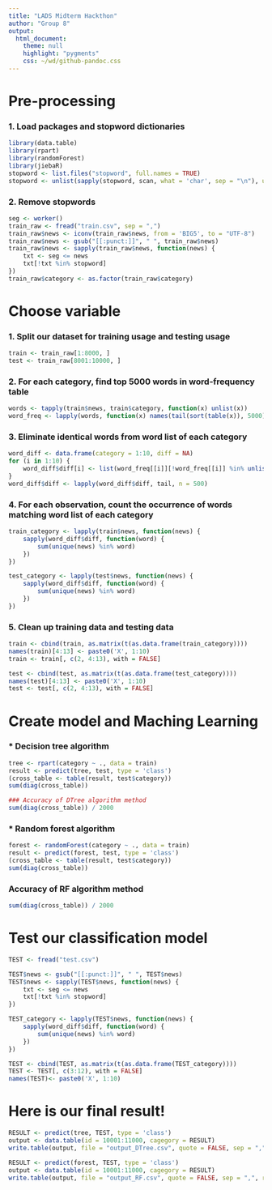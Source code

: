 ```yaml
---
title: "LADS Midterm Hackthon"
author: "Group 8"
output:
  html_document:
    theme: null
    highlight: "pygments"
    css: ~/wd/github-pandoc.css
---
```


# Pre-processing
### 1. Load packages and stopword dictionaries
```r
library(data.table)
library(rpart)
library(randomForest)
library(jiebaR)
stopword <- list.files("stopword", full.names = TRUE)
stopword <- unlist(sapply(stopword, scan, what = 'char', sep = "\n"), use.names = FALSE)
```
### 2. Remove stopwords
```r
seg <- worker()
train_raw <- fread("train.csv", sep = ",")
train_raw$news <- iconv(train_raw$news, from = 'BIG5', to = "UTF-8")
train_raw$news <- gsub("[[:punct:]]", " ", train_raw$news)
train_raw$news <- sapply(train_raw$news, function(news) {
    txt <- seg <= news
    txt[!txt %in% stopword]
})
train_raw$category <- as.factor(train_raw$category)
```

# Choose variable
### 1. Split our dataset for training usage and testing usage
```r
train <- train_raw[1:8000, ]
test <- train_raw[8001:10000, ]
```

### 2. For each category, find top 5000 words in word-frequency table
```r
words <- tapply(train$news, train$category, function(x) unlist(x))
word_freq <- lapply(words, function(x) names(tail(sort(table(x)), 5000)))
```

### 3. Eliminate identical words from word list of each category
```r
word_diff <- data.frame(category = 1:10, diff = NA)
for (i in 1:10) {
    word_diff$diff[i] <- list(word_freq[[i]][!word_freq[[i]] %in% unlist(word_freq[-i])])
}
word_diff$diff <- lapply(word_diff$diff, tail, n = 500)
```

### 4. For each observation, count the occurrence of words matching word list of each category
```r
train_category <- lapply(train$news, function(news) {
    sapply(word_diff$diff, function(word) {
        sum(unique(news) %in% word)
    })
})

test_category <- lapply(test$news, function(news) {
    sapply(word_diff$diff, function(word) {
        sum(unique(news) %in% word)
    })
})
```

### 5. Clean up training data and testing data
```r
train <- cbind(train, as.matrix(t(as.data.frame(train_category))))
names(train)[4:13] <- paste0('X', 1:10)
train <- train[, c(2, 4:13), with = FALSE]

test <- cbind(test, as.matrix(t(as.data.frame(test_category))))
names(test)[4:13] <- paste0('X', 1:10)
test <- test[, c(2, 4:13), with = FALSE]
```

# Create model and Maching Learning
### * Decision tree algorithm
```r

tree <- rpart(category ~ ., data = train)
result <- predict(tree, test, type = 'class')
(cross_table <- table(result, test$category))
sum(diag(cross_table))
```
```r
### Accuracy of DTree algorithm method
sum(diag(cross_table)) / 2000
```

### * Random forest algorithm
```r
forest <- randomForest(category ~ ., data = train)
result <- predict(forest, test, type = 'class')
(cross_table <- table(result, test$category))
sum(diag(cross_table))
```

### Accuracy of RF algorithm method
```r
sum(diag(cross_table)) / 2000
```


# Test our classification model
```r
TEST <- fread("test.csv")

TEST$news <- gsub("[[:punct:]]", " ", TEST$news)
TEST$news <- sapply(TEST$news, function(news) {
    txt <- seg <= news
    txt[!txt %in% stopword]
})

TEST_category <- lapply(TEST$news, function(news) {
    sapply(word_diff$diff, function(word) {
        sum(unique(news) %in% word)
    })
})

TEST <- cbind(TEST, as.matrix(t(as.data.frame(TEST_category))))
TEST <- TEST[, c(3:12), with = FALSE]
names(TEST)<- paste0('X', 1:10)
```

# Here is our final result!
```r
RESULT <- predict(tree, TEST, type = 'class')
output <- data.table(id = 10001:11000, cagegory = RESULT)
write.table(output, file = "output_DTree.csv", quote = FALSE, sep = ",", row.names = FALSE)

RESULT <- predict(forest, TEST, type = 'class')
output <- data.table(id = 10001:11000, cagegory = RESULT)
write.table(output, file = "output_RF.csv", quote = FALSE, sep = ",", row.names = FALSE)
```
